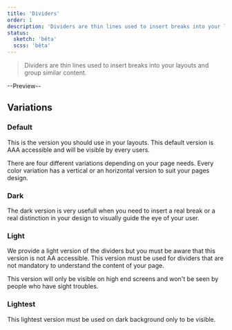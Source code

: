 ```yaml
---
title: 'Dividers'
order: 1
description: 'Dividers are thin lines used to insert breaks into your layouts and group similar content.'
status:
  sketch: 'bêta'
  scss: 'bêta'
---
```


> Dividers are thin lines used to insert breaks into your layouts and group similar content.

--Preview--

## Variations

### Default

This is the version you should use in your layouts. This default version is AAA accessible and will be visible by every users.

There are four different variations depending on your page needs. Every color variation has a vertical or an horizontal version to suit your pages design.

### Dark

The dark version is very usefull when you need to insert a real break or a real distinction in your design to visually guide the eye of your user.

### Light

We provide a light version of the dividers but you must be aware that this version is not AA accessible. This version must be used for dividers that are not mandatory to understand the content of your page.

<Highlight theme="warning" title="Be aware">

  This version will only be visible on high end screens and won't be seen by people who have sight troubles.

</Highlight>


### Lightest

This lightest version must be used on dark background only to be visible.
